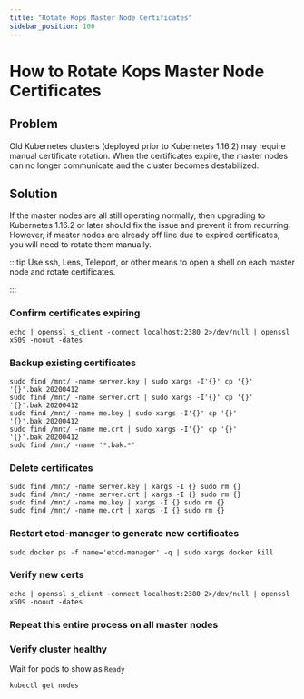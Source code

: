```yaml
---
title: "Rotate Kops Master Node Certificates"
sidebar_position: 100
---
```


# How to Rotate Kops Master Node Certificates

## Problem
Old Kubernetes clusters (deployed prior to Kubernetes 1.16.2) may require manual certificate rotation. When the certificates expire, the master nodes can no longer communicate and the cluster becomes destabilized.

## Solution
If the master nodes are all still operating normally, then upgrading to Kubernetes 1.16.2 or later should fix the issue and prevent it from recurring. However, if master nodes are already off line due to expired certificates, you will need to rotate them manually.

:::tip
Use ssh, Lens, Teleport, or other means to open a shell on each master node and rotate certificates.

:::

### Confirm certificates expiring

```
echo | openssl s_client -connect localhost:2380 2>/dev/null | openssl x509 -noout -dates
```

### Backup existing certificates

```
sudo find /mnt/ -name server.key | sudo xargs -I'{}' cp '{}' '{}'.bak.20200412
sudo find /mnt/ -name server.crt | sudo xargs -I'{}' cp '{}' '{}'.bak.20200412
sudo find /mnt/ -name me.key | sudo xargs -I'{}' cp '{}' '{}'.bak.20200412
sudo find /mnt/ -name me.crt | sudo xargs -I'{}' cp '{}' '{}'.bak.20200412
sudo find /mnt/ -name '*.bak.*'

```

### Delete certificates

```
sudo find /mnt/ -name server.key | xargs -I {} sudo rm {}
sudo find /mnt/ -name server.crt | xargs -I {} sudo rm {}
sudo find /mnt/ -name me.key | xargs -I {} sudo rm {}
sudo find /mnt/ -name me.crt | xargs -I {} sudo rm {}

```

### Restart etcd-manager to generate new certificates

```
sudo docker ps -f name='etcd-manager' -q | sudo xargs docker kill
```

### Verify new certs

```
echo | openssl s_client -connect localhost:2380 2>/dev/null | openssl x509 -noout -dates
```

### Repeat this entire process on all master nodes

### Verify cluster healthy
Wait for pods to show as `Ready`

```
kubectl get nodes
```


